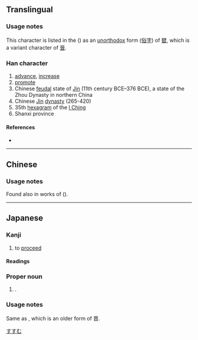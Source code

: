 {{character info/new}}
{{also|晉|㬜}}
==Translingual==
{{ja-forms|晋|晋|[[晉]]}}

===Usage notes===
This character is listed in the {{w|Kangxi dictionary}} ({{w|Zhengzitong|正字通}}) as an [[unorthodox]] form ([[俗字]]) of [[㬜]], which is a variant character of [[晉]].

===Han character===
{{Han char|rn=72|rad=日|as=06|sn=10|four=|canj=MCA|ids=⿱亚日}}

# [[advance]], [[increase]]
# [[promote]]
# Chinese [[feudal]] state of [[Jin]] (11th century BCE–376 BCE), a state of the Zhou Dynasty in northern China
# Chinese [[w:Jin Dynasty (265–420)|Jin]] [[dynasty]] (265-420)
# 35th [[hexagram]] of the [[I Ching]]
# Shanxi province

====References====
* {{Han ref|kx=0495.020|dkj=13899|dj=0860.080|hdz=21506.030|uh=664B|ud=26187}}

----

==Chinese==
{{zh-see|晉|sv}}

===Usage notes===
Found also in {{w|Chinese calligraphy|calligraphic}} works of {{w|Yan Zhenqing|颜真卿}} ({{w|Tang dynasty}}).

----

==Japanese==

===Kanji===
{{ja-kanji|grade=8|rs=日06}} <!-- Not a shinjitai character. Both 晉 and 晋 are present in the Kangxi dictionary -->

# to [[proceed]]

====Readings====
{{ja-readings
|on=しん
|kun=すす-む
|nanori=くに, すすみ, すすむ, のぶ, ゆき
}}

===Proper noun===
{{ja-pos|proper|すすむ}}

# {{given name|male|lang=ja}}.

===Usage notes===
Same as {{l|ja|晉}}, which is an older form of 晋. <!-- 晉 is not the kyūjitai form of 晋 -->

[[Category:Japanese male given names|すすむ]]